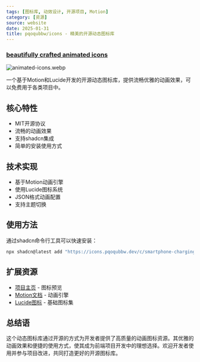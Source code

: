 ```yaml
---
tags: [图标库, 动效设计, 开源项目, Motion]
category: [资源]
source: website
date: 2025-01-31
title: pqoqubbw/icons - 精美的开源动态图标库
---
```


### [beautifully crafted animated icons](https://icons.pqoqubbw.dev/)

![animated-icons.webp](https://img.mengpeng.tech/i/2025/02/07/67a5dfddd79b0.webp)

一个基于Motion和Lucide开发的开源动态图标库，提供流畅优雅的动画效果，可以免费用于各类项目中。

## 核心特性

- MIT开源协议
- 流畅的动画效果
- 支持shadcn集成
- 简单的安装使用方式

## 技术实现

- 基于Motion动画引擎
- 使用Lucide图标系统
- JSON格式动画配置
- 支持主题切换

## 使用方法

通过shadcn命令行工具可以快速安装：

```bash
npx shadcn@latest add "https://icons.pqoqubbw.dev/c/smartphone-charging.json"
```

## 扩展资源

- [项目主页](https://icons.pqoqubbw.dev/) - 图标预览
- [Motion文档](https://motion.dev/) - 动画引擎
- [Lucide图标](https://lucide.dev/) - 基础图标集

## 总结语

这个动态图标库通过开源的方式为开发者提供了高质量的动画图标资源。其优雅的动画效果和便捷的使用方式，使其成为前端项目开发中的理想选择。欢迎开发者使用并参与项目改进，共同打造更好的开源图标库。 
